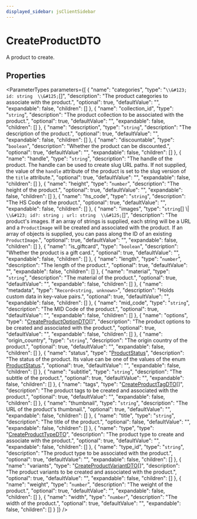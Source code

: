 ```yaml
---
displayed_sidebar: jsClientSidebar
---
```



# CreateProductDTO

A product to create.

## Properties

<ParameterTypes parameters={[
  {
    "name": "categories",
    "type": "`\\&#123; id: string  \\&#125;`[]",
    "description": "The product categories to associate with the product.",
    "optional": true,
    "defaultValue": "",
    "expandable": false,
    "children": []
  },
  {
    "name": "collection_id",
    "type": "`string`",
    "description": "The product collection to be associated with the product.",
    "optional": true,
    "defaultValue": "",
    "expandable": false,
    "children": []
  },
  {
    "name": "description",
    "type": "`string`",
    "description": "The description of the product.",
    "optional": true,
    "defaultValue": "",
    "expandable": false,
    "children": []
  },
  {
    "name": "discountable",
    "type": "`boolean`",
    "description": "Whether the product can be discounted.",
    "optional": true,
    "defaultValue": "",
    "expandable": false,
    "children": []
  },
  {
    "name": "handle",
    "type": "`string`",
    "description": "The handle of the product. The handle can be used to create slug URL paths. If not supplied, the value of the `handle` attribute of the product is set to the slug version of the `title` attribute.",
    "optional": true,
    "defaultValue": "",
    "expandable": false,
    "children": []
  },
  {
    "name": "height",
    "type": "`number`",
    "description": "The height of the product.",
    "optional": true,
    "defaultValue": "",
    "expandable": false,
    "children": []
  },
  {
    "name": "hs_code",
    "type": "`string`",
    "description": "The HS Code of the product.",
    "optional": true,
    "defaultValue": "",
    "expandable": false,
    "children": []
  },
  {
    "name": "images",
    "type": "`string`[] \\| `\\&#123; id?: string ; url: string  \\&#125;`[]",
    "description": "The product's images. If an array of strings is supplied, each string will be a URL and a `ProductImage` will be created and associated with the product. If an array of objects is supplied, you can pass along the ID of an existing `ProductImage`.",
    "optional": true,
    "defaultValue": "",
    "expandable": false,
    "children": []
  },
  {
    "name": "is_giftcard",
    "type": "`boolean`",
    "description": "Whether the product is a gift card.",
    "optional": true,
    "defaultValue": "",
    "expandable": false,
    "children": []
  },
  {
    "name": "length",
    "type": "`number`",
    "description": "The length of the product.",
    "optional": true,
    "defaultValue": "",
    "expandable": false,
    "children": []
  },
  {
    "name": "material",
    "type": "`string`",
    "description": "The material of the product.",
    "optional": true,
    "defaultValue": "",
    "expandable": false,
    "children": []
  },
  {
    "name": "metadata",
    "type": "`Record<string, unknown>`",
    "description": "Holds custom data in key-value pairs.",
    "optional": true,
    "defaultValue": "",
    "expandable": false,
    "children": []
  },
  {
    "name": "mid_code",
    "type": "`string`",
    "description": "The MID Code of the product.",
    "optional": true,
    "defaultValue": "",
    "expandable": false,
    "children": []
  },
  {
    "name": "options",
    "type": "[CreateProductOptionDTO](internal.internal-1.ProductTypes.CreateProductOptionDTO.mdx)[]",
    "description": "The product options to be created and associated with the product.",
    "optional": true,
    "defaultValue": "",
    "expandable": false,
    "children": []
  },
  {
    "name": "origin_country",
    "type": "`string`",
    "description": "The origin country of the product.",
    "optional": true,
    "defaultValue": "",
    "expandable": false,
    "children": []
  },
  {
    "name": "status",
    "type": "[ProductStatus](../enums/internal.internal-1.ProductTypes.ProductStatus.mdx)",
    "description": "The status of the product. Its value can be one of the values of the enum [ProductStatus](../enums/internal.internal-1.ProductTypes.ProductStatus.mdx).",
    "optional": true,
    "defaultValue": "",
    "expandable": false,
    "children": []
  },
  {
    "name": "subtitle",
    "type": "`string`",
    "description": "The subttle of the product.",
    "optional": true,
    "defaultValue": "",
    "expandable": false,
    "children": []
  },
  {
    "name": "tags",
    "type": "[CreateProductTagDTO](internal.internal-1.ProductTypes.CreateProductTagDTO.mdx)[]",
    "description": "The product tags to be created and associated with the product.",
    "optional": true,
    "defaultValue": "",
    "expandable": false,
    "children": []
  },
  {
    "name": "thumbnail",
    "type": "`string`",
    "description": "The URL of the product's thumbnail.",
    "optional": true,
    "defaultValue": "",
    "expandable": false,
    "children": []
  },
  {
    "name": "title",
    "type": "`string`",
    "description": "The title of the product.",
    "optional": false,
    "defaultValue": "",
    "expandable": false,
    "children": []
  },
  {
    "name": "type",
    "type": "[CreateProductTypeDTO](internal.internal-1.ProductTypes.CreateProductTypeDTO.mdx)",
    "description": "The product type to create and associate with the product.",
    "optional": true,
    "defaultValue": "",
    "expandable": false,
    "children": []
  },
  {
    "name": "type_id",
    "type": "`string`",
    "description": "The product type to be associated with the product.",
    "optional": true,
    "defaultValue": "",
    "expandable": false,
    "children": []
  },
  {
    "name": "variants",
    "type": "[CreateProductVariantDTO](internal.internal-1.ProductTypes.CreateProductVariantDTO.mdx)[]",
    "description": "The product variants to be created and associated with the product.",
    "optional": true,
    "defaultValue": "",
    "expandable": false,
    "children": []
  },
  {
    "name": "weight",
    "type": "`number`",
    "description": "The weight of the product.",
    "optional": true,
    "defaultValue": "",
    "expandable": false,
    "children": []
  },
  {
    "name": "width",
    "type": "`number`",
    "description": "The width of the product.",
    "optional": true,
    "defaultValue": "",
    "expandable": false,
    "children": []
  }
]} />
